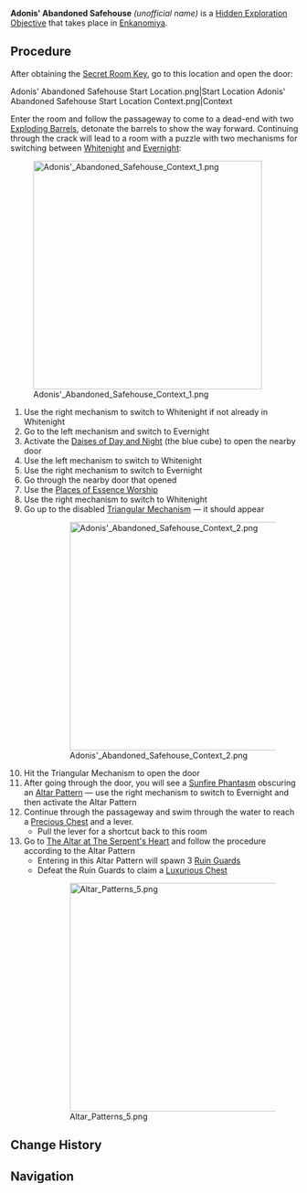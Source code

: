 {{Hidden Exploration Objectives Infobox
|image      = Adonis' Abandoned Safehouse Start Location Context.png
|type       = Unordered
|req        = 
|unlocks    = 
|region     = Inazuma
|area       = Enkanomiya
|loc        = [[The Narrows]], [[Enkanomiya]], [[Inazuma]]
|characters = Adonis; Paimon; Traveler
}}
'''Adonis' Abandoned Safehouse''' ''(unofficial name)'' is a [[Hidden Exploration Objective]] that takes place in [[Enkanomiya]].

==Procedure==
After obtaining the [[Secret Room Key]], go to this location and open the door:
<gallery hideaddbutton="true" captionalign="center">
Adonis' Abandoned Safehouse Start Location.png|Start Location
Adonis' Abandoned Safehouse Start Location Context.png|Context
</gallery>

Enter the room and follow the passageway to come to a dead-end with two [[Exploding Barrel]]s, detonate the barrels to show the way forward. Continuing through the crack will lead to a room with a puzzle with two mechanisms for switching between [[Whitenight]] and [[Evernight]]:

[[File:Adonis' Abandoned Safehouse Context 1.png|400px]]

# Use the right mechanism to switch to Whitenight if not already in Whitenight
# Go to the left mechanism and switch to Evernight
# Activate the [[Daises of Day and Night]] (the blue cube) to open the nearby door
# Use the left mechanism to switch to Whitenight
# Use the right mechanism to switch to Evernight
# Go through the nearby door that opened
# Use the [[Places of Essence Worship]]
# Use the right mechanism to switch to Whitenight
# Go up to the disabled [[Triangular Mechanism]] &mdash; it should appear
#:[[File:Adonis' Abandoned Safehouse Context 2.png|400px]]
# Hit the Triangular Mechanism to open the door
# After going through the door, you will see a [[Sunfire Phantasm]] obscuring an [[Altar Pattern]] &mdash; use the right mechanism to switch to Evernight and then activate the Altar Pattern
# Continue through the passageway and swim through the water to reach a [[Precious Chest]] and a lever.
#* Pull the lever for a shortcut back to this room
# Go to [[The Altar at The Serpent's Heart]] and follow the procedure according to the Altar Pattern
#* Entering in this Altar Pattern will spawn 3 [[Ruin Guard]]s
#* Defeat the Ruin Guards to claim a [[Luxurious Chest]]
#:[[File:Altar Patterns 5.png|400px]]

==Change History==
{{Change History|2.4}}

==Navigation==
{{Hidden Exploration Objective Navbox|Unordered}}